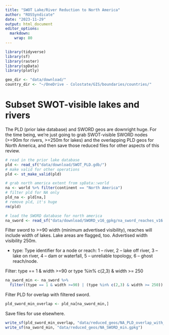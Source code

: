 ```yaml
---
title: "SWOT Lake/River Reduction to North America"
author: "ROSSyndicate"
date: "2023-11-29"
output: html_document
editor_options: 
  markdown: 
    wrap: 80
---
```


```r
library(tidyverse)
library(sf)
library(raster)
library(spData)
library(plotly)

geo_dir <- "data/download/"
country_dir <- "~/OneDrive - Colostate/GIS/boundaries/countries/"
```

# Subset SWOT-visible lakes and rivers

The PLD (prior lake database) and SWORD geos are downright huge. For the time
being, we're just going to grab SWOT-visible SWORD nodes (\>=90m for rivers,
\>=250m for lakes) and the overlapping PLD geos for North America, and then save
those reduced files for other aspects of this review.

```r
# read in the prior lake database
pld <- read_sf("data/download/SWOT_PLD.gdb/")
# make valid for other operations
pld <- st_make_valid(pld)

# grab north america extent from spData::world
na <- world %>% filter(continent == "North America")
# filter pld for NA only
pld_na <- pld[na,]
# remove pld, it's huge
rm(pld)

# load the SWORD database for north america
na_sword <- read_sf("data/download/SWORD_v16_gpkg/na_sword_reaches_v16.gpkg")

```

Filter sword to \>=90 width (minimum advertised visibility), reaches will
include width of lakes. Lake areas are flagged, too. Advertised width visibility
250m.

-   type: Type identifier for a node or reach: 1 -- river, 2 -- lake off river,
    3 -- lake on river, 4 -- dam or waterfall, 5 -- unreliable topology, 6 --
    ghost reach/node.

Filter: type == 1 & width \>=90 or type %in% c(2,3) & width \>= 250

```r
na_sword_min <- na_sword %>% 
  filter((type == 1 & width >=90) | (type %in% c(2,3) & width >= 250))
```

Filter PLD for overlap with filtered sword.

```r
pld_sword_min_overlap <- pld_na[na_sword_min,]
```

Save files for use elsewhere.

```r
write_sf(pld_sword_min_overlap, "data/reduced_geos/NA_PLD_overlap_with_SWORD_min.gpkg")
write_sf(na_sword_min, "data/reduced_geos/NA_SWORD_min.gpkg")
```
